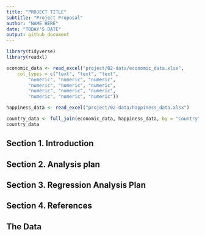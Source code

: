 ```yaml
---
title: "PROJECT TITLE"
subtitle: "Project Proposal"
author: "NAME HERE"
date: "TODAY'S DATE"
output: github_document
---
```


```r
library(tidyverse)
library(readxl)
```

```r
economic_data <- read_excel("project/02-data/economic_data.xlsx", 
    col_types = c("text", "text", "text", 
        "numeric", "numeric", "numeric", 
        "numeric", "numeric", "numeric", 
        "numeric", "numeric", "numeric", 
        "numeric", "numeric", "numeric"))

happiness_data <- read_excel("project/02-data/happiness_data.xlsx")

country_data <- full_join(economic_data, happiness_data, by = "Country")
country_data
```

## Section 1. Introduction




## Section 2. Analysis plan



## Section 3. Regression Analysis Plan

## Section 4. References

## The Data